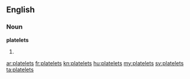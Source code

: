 ==English==

===Noun===
'''platelets'''

# {{plural of|[[platelet]]}}

[[ar:platelets]]
[[fr:platelets]]
[[kn:platelets]]
[[hu:platelets]]
[[my:platelets]]
[[sv:platelets]]
[[ta:platelets]]